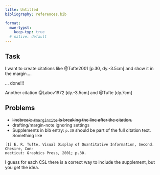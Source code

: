 ```yaml
---
title: Untitled
bibliography: references.bib

format:
  mwe-typst: 
    keep-typ: true
  # native: default
---
```


## Task

I want to create citations like @Tufte2001[p.30, dy.-3.5cm] and show it in the margin....

... done!!!

Another citation @Labov1972[dy.-3.5cm] and @Tufte[dy.7cm]

## Problems
-  ~~linebreak: `#margincite` is breaking the line after the citation.~~
- drafting/margin-note ignoring settings
- Supplements in bib entry: `p.30` should be part of the full citation text. Something like 

````
[1] E. R. Tufte, Visual Display of Quantitative Information, Second. Chesire, Con-
necticut: Graphics Press, 2001; p.30.

````

I guess for each CSL there is a correct way to include the supplement, but you get the idea.

